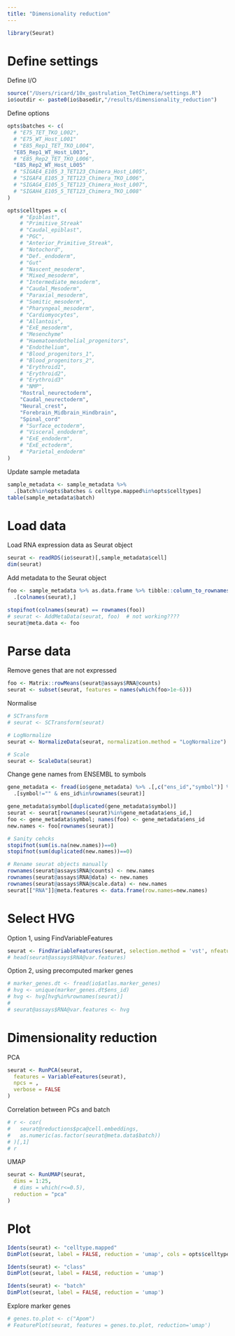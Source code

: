 ```yaml
---
title: "Dimensionality reduction"
---
```

  
```r
library(Seurat)
```

# Define settings

Define I/O
```r
source("/Users/ricard/10x_gastrulation_TetChimera/settings.R")
io$outdir <- paste0(io$basedir,"/results/dimensionality_reduction")
```

Define options
```r
opts$batches <- c(
  # "E75_TET_TKO_L002", 
  # "E75_WT_Host_L001"
  # "E85_Rep1_TET_TKO_L004", 
  "E85_Rep1_WT_Host_L003",
  # "E85_Rep2_TET_TKO_L006", 
  "E85_Rep2_WT_Host_L005"
  # "SIGAE4_E105_3_TET123_Chimera_Host_L005", 
  # "SIGAF4_E105_3_TET123_Chimera_TKO_L006", 
  # "SIGAG4_E105_5_TET123_Chimera_Host_L007", 
  # "SIGAH4_E105_5_TET123_Chimera_TKO_L008"
)

opts$celltypes = c(
	# "Epiblast",
	# "Primitive_Streak"
	# "Caudal_epiblast",
	# "PGC",
	# "Anterior_Primitive_Streak",
	# "Notochord",
	# "Def._endoderm",
	# "Gut"
	# "Nascent_mesoderm",
	# "Mixed_mesoderm",
	# "Intermediate_mesoderm",
	# "Caudal_Mesoderm",
	# "Paraxial_mesoderm",
	# "Somitic_mesoderm",
	# "Pharyngeal_mesoderm",
	# "Cardiomyocytes",
	# "Allantois",
	# "ExE_mesoderm",
	# "Mesenchyme"
	# "Haematoendothelial_progenitors",
	# "Endothelium",
	# "Blood_progenitors_1",
	# "Blood_progenitors_2",
	# "Erythroid1",
	# "Erythroid2",
	# "Erythroid3"
	# "NMP",
	"Rostral_neurectoderm",
	"Caudal_neurectoderm",
	"Neural_crest",
	"Forebrain_Midbrain_Hindbrain",
	"Spinal_cord"
	# "Surface_ectoderm",
	# "Visceral_endoderm",
	# "ExE_endoderm",
	# "ExE_ectoderm",
	# "Parietal_endoderm"
)
```

Update sample metadata
```r
sample_metadata <- sample_metadata %>%
  .[batch%in%opts$batches & celltype.mapped%in%opts$celltypes]
table(sample_metadata$batch)
```

# Load data

Load RNA expression data as Seurat object
```r
seurat <- readRDS(io$seurat)[,sample_metadata$cell]
dim(seurat)
```

Add metadata to the Seurat object
```r
foo <- sample_metadata %>% as.data.frame %>% tibble::column_to_rownames("cell") %>%
  .[colnames(seurat),]

stopifnot(colnames(seurat) == rownames(foo))
# seurat <- AddMetaData(seurat, foo)  # not working????
seurat@meta.data <- foo
```

# Parse data 

Remove genes that are not expressed
```r
foo <- Matrix::rowMeans(seurat@assays$RNA@counts)
seurat <- subset(seurat, features = names(which(foo>1e-6)))
```

Normalise
```r
# SCTransform
# seurat <- SCTransform(seurat)

# LogNormalize
seurat <- NormalizeData(seurat, normalization.method = "LogNormalize")

# Scale
seurat <- ScaleData(seurat)
```

Change gene names from ENSEMBL to symbols
```r
gene_metadata <- fread(io$gene_metadata) %>% .[,c("ens_id","symbol")] %>%
  .[symbol!="" & ens_id%in%rownames(seurat)]

gene_metadata$symbol[duplicated(gene_metadata$symbol)]
seurat <- seurat[rownames(seurat)%in%gene_metadata$ens_id,]
foo <- gene_metadata$symbol; names(foo) <- gene_metadata$ens_id
new.names <- foo[rownames(seurat)]

# Sanity cehcks
stopifnot(sum(is.na(new.names))==0)
stopifnot(sum(duplicated(new.names))==0)

# Rename seurat objects manually
rownames(seurat@assays$RNA@counts) <- new.names
rownames(seurat@assays$RNA@data) <- new.names
rownames(seurat@assays$RNA@scale.data) <- new.names
seurat[["RNA"]]@meta.features <- data.frame(row.names=new.names)
```

# Select HVG

Option 1, using FindVariableFeatures
```r
seurat <- FindVariableFeatures(seurat, selection.method = 'vst', nfeatures = 1000)
# head(seurat@assays$RNA@var.features)
```

Option 2, using precomputed marker genes
```r
# marker_genes.dt <- fread(io$atlas.marker_genes)
# hvg <- unique(marker_genes.dt$ens_id)
# hvg <- hvg[hvg%in%rownames(seurat)]
# 
# seurat@assays$RNA@var.features <- hvg
```

# Dimensionality reduction

PCA 
```r
seurat <- RunPCA(seurat, 
  features = VariableFeatures(seurat),
  npcs = ,
  verbose = FALSE
)
```

Correlation between PCs and batch
```r
# r <- cor(
#   seurat@reductions$pca@cell.embeddings,
#   as.numeric(as.factor(seurat@meta.data$batch))
# )[,1]
# r
```

UMAP
```r
seurat <- RunUMAP(seurat, 
  dims = 1:25,
  # dims = which(r<=0.5),
  reduction = "pca"
)
```

# Plot 

```r
Idents(seurat) <- "celltype.mapped"
DimPlot(seurat, label = FALSE, reduction = 'umap', cols = opts$celltype.colors)# + NoLegend()
```

```r
Idents(seurat) <- "class"
DimPlot(seurat, label = FALSE, reduction = 'umap')
```

```r
Idents(seurat) <- "batch"
DimPlot(seurat, label = FALSE, reduction = 'umap')
```

Explore marker genes
```r
# genes.to.plot <- c("Apom")
# FeaturePlot(seurat, features = genes.to.plot, reduction='umap')
```

